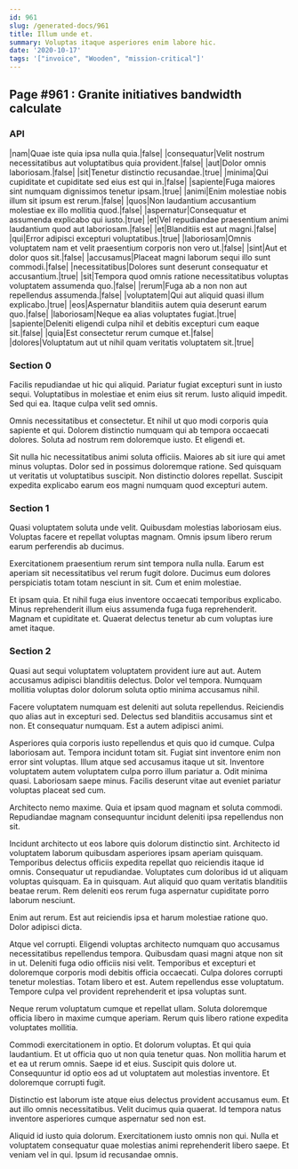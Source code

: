 ```yaml
---
id: 961
slug: /generated-docs/961
title: Illum unde et.
summary: Voluptas itaque asperiores enim labore hic.
date: '2020-10-17'
tags: '["invoice", "Wooden", "mission-critical"]'
---
```


## Page #961 : Granite initiatives bandwidth calculate
### API

|nam|Quae iste quia ipsa nulla quia.|false|
|consequatur|Velit nostrum necessitatibus aut voluptatibus quia provident.|false|
|aut|Dolor omnis laboriosam.|false|
|sit|Tenetur distinctio recusandae.|true|
|minima|Qui cupiditate et cupiditate sed eius est qui in.|false|
|sapiente|Fuga maiores sint numquam dignissimos tenetur ipsam.|true|
|animi|Enim molestiae nobis illum sit ipsum est rerum.|false|
|quos|Non laudantium accusantium molestiae ex illo mollitia quod.|false|
|aspernatur|Consequatur et assumenda explicabo qui iusto.|true|
|et|Vel repudiandae praesentium animi laudantium quod aut laboriosam.|false|
|et|Blanditiis est aut magni.|false|
|qui|Error adipisci excepturi voluptatibus.|true|
|laboriosam|Omnis voluptatem nam et velit praesentium corporis non vero ut.|false|
|sint|Aut et dolor quos sit.|false|
|accusamus|Placeat magni laborum sequi illo sunt commodi.|false|
|necessitatibus|Dolores sunt deserunt consequatur et accusantium.|true|
|sit|Tempora quod omnis ratione necessitatibus voluptas voluptatem assumenda quo.|false|
|rerum|Fuga ab a non non aut repellendus assumenda.|false|
|voluptatem|Qui aut aliquid quasi illum explicabo.|true|
|eos|Aspernatur blanditiis autem quia deserunt earum quo.|false|
|laboriosam|Neque ea alias voluptates fugiat.|true|
|sapiente|Deleniti eligendi culpa nihil et debitis excepturi cum eaque sit.|false|
|quia|Est consectetur rerum cumque et.|false|
|dolores|Voluptatum aut ut nihil quam veritatis voluptatem sit.|true|




<Partial0 />


### Section 0
Facilis repudiandae ut hic qui aliquid. Pariatur fugiat excepturi sunt in iusto sequi. Voluptatibus in molestiae et enim eius sit rerum. Iusto aliquid impedit. Sed qui ea. Itaque culpa velit sed omnis.
 Omnis necessitatibus et consectetur. Et nihil ut quo modi corporis quia sapiente et qui. Dolorem distinctio numquam qui ab tempora occaecati dolores. Soluta ad nostrum rem doloremque iusto. Et eligendi et.
 Sit nulla hic necessitatibus animi soluta officiis. Maiores ab sit iure qui amet minus voluptas. Dolor sed in possimus doloremque ratione. Sed quisquam ut veritatis ut voluptatibus suscipit. Non distinctio dolores repellat. Suscipit expedita explicabo earum eos magni numquam quod excepturi autem.
### Section 1
Quasi voluptatem soluta unde velit. Quibusdam molestias laboriosam eius. Voluptas facere et repellat voluptas magnam. Omnis ipsum libero rerum earum perferendis ab ducimus.
 Exercitationem praesentium rerum sint tempora nulla nulla. Earum est aperiam sit necessitatibus vel rerum fugit dolore. Ducimus eum dolores perspiciatis totam totam nesciunt in sit. Cum et enim molestiae.
 Et ipsam quia. Et nihil fuga eius inventore occaecati temporibus explicabo. Minus reprehenderit illum eius assumenda fuga fuga reprehenderit. Magnam et cupiditate et. Quaerat delectus tenetur ab cum voluptas iure amet itaque.
### Section 2
Quasi aut sequi voluptatem voluptatem provident iure aut aut. Autem accusamus adipisci blanditiis delectus. Dolor vel tempora. Numquam mollitia voluptas dolor dolorum soluta optio minima accusamus nihil.
 Facere voluptatem numquam est deleniti aut soluta repellendus. Reiciendis quo alias aut in excepturi sed. Delectus sed blanditiis accusamus sint et non. Et consequatur numquam. Est a autem adipisci animi.
 Asperiores quia corporis iusto repellendus et quis quo id cumque. Culpa laboriosam aut. Tempora incidunt totam sit. Fugiat sint inventore enim non error sint voluptas.
Illum atque sed accusamus itaque ut sit. Inventore voluptatem autem voluptatem culpa porro illum pariatur a. Odit minima quasi. Laboriosam saepe minus. Facilis deserunt vitae aut eveniet pariatur voluptas placeat sed cum.
 Architecto nemo maxime. Quia et ipsam quod magnam et soluta commodi. Repudiandae magnam consequuntur incidunt deleniti ipsa repellendus non sit.
 Incidunt architecto ut eos labore quis dolorum distinctio sint. Architecto id voluptatem laborum quibusdam asperiores ipsam aperiam quisquam. Temporibus delectus officiis expedita repellat quo reiciendis itaque id omnis. Consequatur ut repudiandae.
Voluptates cum doloribus id ut aliquam voluptas quisquam. Ea in quisquam. Aut aliquid quo quam veritatis blanditiis beatae rerum. Rem deleniti eos rerum fuga aspernatur cupiditate porro laborum nesciunt.
 Enim aut rerum. Est aut reiciendis ipsa et harum molestiae ratione quo. Dolor adipisci dicta.
 Atque vel corrupti. Eligendi voluptas architecto numquam quo accusamus necessitatibus repellendus tempora. Quibusdam quasi magni atque non sit in ut. Deleniti fuga odio officiis nisi velit. Temporibus et excepturi et doloremque corporis modi debitis officia occaecati. Culpa dolores corrupti tenetur molestias.
Totam libero et est. Autem repellendus esse voluptatum. Tempore culpa vel provident reprehenderit et ipsa voluptas sunt.
 Neque rerum voluptatum cumque et repellat ullam. Soluta doloremque officia libero in maxime cumque aperiam. Rerum quis libero ratione expedita voluptates mollitia.
 Commodi exercitationem in optio. Et dolorum voluptas. Et qui quia laudantium. Et ut officia quo ut non quia tenetur quas. Non mollitia harum et et ea ut rerum omnis. Saepe id et eius.
Suscipit quis dolore ut. Consequuntur id optio eos ad ut voluptatem aut molestias inventore. Et doloremque corrupti fugit.
 Distinctio est laborum iste atque eius delectus provident accusamus eum. Et aut illo omnis necessitatibus. Velit ducimus quia quaerat. Id tempora natus inventore asperiores cumque aspernatur sed non est.
 Aliquid id iusto quia dolorum. Exercitationem iusto omnis non qui. Nulla et voluptatem consequatur quae molestias animi reprehenderit libero saepe. Et veniam vel in qui. Ipsum id recusandae omnis.
